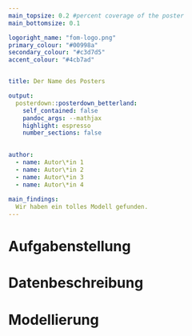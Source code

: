```yaml
---
main_topsize: 0.2 #percent coverage of the poster
main_bottomsize: 0.1

logoright_name: "fom-logo.png"
primary_colour: "#00998a"
secondary_colour: "#c3d7d5"
accent_colour: "#4cb7ad"


title: Der Name des Posters

output: 
  posterdown::posterdown_betterland:
    self_contained: false
    pandoc_args: --mathjax
    highlight: espresso
    number_sections: false

    
author: 
  - name: Autor\*in 1
  - name: Autor\*in 2
  - name: Autor\*in 3
  - name: Autor\*in 4
  
main_findings:
  Wir haben ein tolles Modell gefunden.
---
```


# Aufgabenstellung
    
# Datenbeschreibung

# Modellierung


